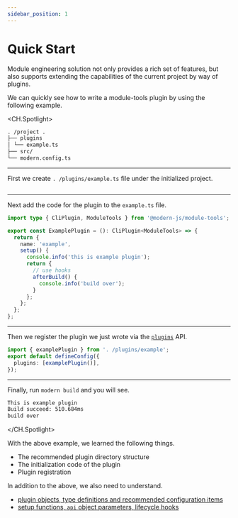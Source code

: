 ```yaml
---
sidebar_position: 1
---
```


# Quick Start

Module engineering solution not only provides a rich set of features, but also supports extending the capabilities of the current project by way of plugins.

We can quickly see how to write a module-tools plugin by using the following example.

<CH.Spotlight>

```md . /project
. /project .
├── plugins
│ └── example.ts
├── src/
└── modern.config.ts
```

---

First we create `. /plugins/example.ts` file under the initialized project.

```md . /project

```

---

Next add the code for the plugin to the `example.ts` file.

```ts
import type { CliPlugin, ModuleTools } from '@modern-js/module-tools';

export const ExamplePlugin = (): CliPlugin<ModuleTools> => {
  return {
    name: 'example',
    setup() {
      console.info('this is example plugin');
      return {
        // use hooks
        afterBuild() {
          console.info('build over');
        }
      };
    };
  };
};
```

---

Then we register the plugin we just wrote via the [`plugins`](/en/api/config/plugins) API.

```ts . /modern.config.ts
import { examplePlugin } from '. /plugins/example';
export default defineConfig({
  plugins: [examplePlugin()],
});
```

---

Finally, run `modern build` and you will see.

```bash terminal
This is example plugin
Build succeed: 510.684ms
build over
```

</CH.Spotlight>

With the above example, we learned the following things.

- The recommended plugin directory structure
- The initialization code of the plugin
- Plugin registration

In addition to the above, we also need to understand.

- [plugin objects, type definitions and recommended configuration items](/en/plugins/guide/plugin-object)
- [setup functions, `api` object parameters, lifecycle hooks](/en/plugins/guide/setup-function)
